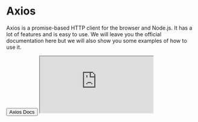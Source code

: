 
# Axios

Axios is a promise-based HTTP client for the browser and Node.js. It has a lot of features and is easy to use.
We will leave you the official documentation here but we will also show you some examples of how to use it.

<Sheet>
    <SheetTrigger asChild>
        <Button>Axios Docs</Button>
    </SheetTrigger>
    <SheetContent hideClose className="m-0 p-0" side="bottom">
        <iframe className="h-[90dvh] w-full" src="https://axios-http.com/docs/intro" title="axios-docs" />
        <SheetContentClose className="right-8 top-4" />
    </SheetContent>
</Sheet>

## Main Features
Axios is one of the most popular libraries for making HTTP requests. For React and Vue applications, it is
very common because it automatically handles CSRF tokens via XSRF headers. It can also ease the process of JWT
authentication and refresh tokens by utilizing interceptors.


However, ever since Next.js has introduced the new
<a href="https://nextjs.org/docs/app" target="_blank">'app router'</a>
people have started reverting to native fetch. The reason behind this is that: "Next.js
<a href="https://nextjs.org/docs/app/api-reference/functions/fetch" target="_blank">extends</a>
the native
<a href="https://developer.mozilla.org/docs/Web/API/Fetch_API" target="_blank">Web fetch()</a>
API to allow each request on the server to set its own persistent caching semantics".

## Maximise Axios utility for Next.js Applications

A while back I wanted to solve the error handling and response handling for once and for all. I wanted it to
do proper handling in server vs client instances. I could go into the specifics of why I did what I did but
since most people should probably use fetch() instead of Axios, I will leave you with the source code of my
Axios API class.

```javascript showLineNumbers title="api.ts"
import axios, { isAxiosError } from 'axios';

import { notFound } from 'next/navigation';
// import { captureException } from 'sentry';

import type { AxiosInstance, AxiosRequestConfig, AxiosResponse } from 'axios';

/** Represents a form field error object */
type FieldError = {
  /** represents the first error message */
  message: string;
  /** represents an array of all error messages */
  all: string[];
};

/**
 * Represents a nested object containing form field errors.
 * @example
 * {
 *   firstName: { message: 'First name is required', all: ['First name is required', 'First name must be at least 2 characters long'] },
 *   contact:{
 *     email: { message: 'Email is required', all: ['Email is required', 'Email must be a valid email address'] },
 *     phone: { message: 'Phone is required', all: ['Phone is required', 'Phone must be a valid phone number'] }
 *   }
 * }
 */
type FieldErrors<DATA> = {
  [KEY in keyof DATA]: DATA[KEY] extends object ? FieldErrors<DATA[KEY]> : FieldError;
};

/** Represents a successful response object returned by the API class */
type SuccessResponse<ResponseData> = {
  data: ResponseData;
  errors: null;
  status: number;
};

/** Represents an error response object returned by the API class */
type ErrorResponse<RequestData> = {
  data: null;
  errors: Errors<RequestData>;
  status: number;
};

/** Represents the response object returned by the API class */
type ResponseType<ResponseData, RequestData> = SuccessResponse<ResponseData> | ErrorResponse<RequestData>;

type ApiConfig = AxiosRequestConfig & {
  /** The default data to return when an error occurs */
  defaultData?: any;
};

/** Represents the error object returned the API class */
export type Errors<D> = {
  /** A generic error message */
  message: string;
  /** An object containing form field errors */
  fields?: FieldErrors<D>;
};

/**
 * A wrapper class for the axios library.
 * @class

 * @example - page.tsx
 * import { API } from '@/functions/shared/api';
 *
 * export default async function ArticlesPage() {
 *  const { data, errors, status } = await API.get<Article[]>('/articles');
 *
 *  // throw an error to be caught by the error boundary containing a generic error message
 *  if (errors) throw new Error(errors.message);
 *
 *  return <Articles articles={data} />;
 * }
 *
 * @example - client component
 * import { API } from '@/functions/shared/api';
 *
 * export default function ArticleForm() {
 *   const onSubmit = handleSubmit(async (data) => {
 *     const { data, errors, status } = await API.post<Article, Article>('/articles', data);
 *
 *     if (errors)
 *   });
 * }
 */
class API {
  private static readonly isServer: boolean = typeof window === 'undefined';

  private static axiosInstance(baseURL: string = process.env.API_URL): AxiosInstance {
    return axios.create({
      baseURL,
      timeout: 10_000,
      timeoutErrorMessage:
        'Our server took too long to respond. This may be due to a slow internet connection, high server load, or a bug in our code. Please try again later.',
    });
  }

  public static async get<ResponseData, QueryParams = null>(
    url: string,
    config?: ApiConfig,
  ): Promise<ResponseType<ResponseData, QueryParams>> {
    try {
      const response = await this.axiosInstance().get<ResponseData>(url, config);

      return this.handleResponse<ResponseData>(response);
    } catch (error) {
      return this.handleError<QueryParams>(error);
    }
  }

  public static async post<ResponseData, RequestData = null>(
    url: string,
    data: RequestData,
    config?: ApiConfig,
  ): Promise<ResponseType<ResponseData, RequestData>> {
    try {
      const response = await this.axiosInstance().post<ResponseData>(url, data, config);

      return this.handleResponse<ResponseData>(response);
    } catch (error) {
      return this.handleError<RequestData>(error);
    }
  }

  public static async put<ResponseData, RequestData = null>(
    url: string,
    data?: any,
    config?: ApiConfig,
  ): Promise<ResponseType<ResponseData, RequestData>> {
    try {
      const response = await this.axiosInstance().put<ResponseData>(url, data, config);

      return this.handleResponse<ResponseData>(response);
    } catch (error) {
      return this.handleError<RequestData>(error);
    }
  }

  public static async patch<ResponseData, RequestData = null>(
    url: string,
    data?: any,
    config?: ApiConfig,
  ): Promise<ResponseType<ResponseData, RequestData>> {
    try {
      const response = await this.axiosInstance().patch<ResponseData>(url, data, config);

      return this.handleResponse<ResponseData>(response);
    } catch (error) {
      return this.handleError<RequestData>(error);
    }
  }

  public static async delete<ResponseData, QueryParams = null>(
    url: string,
    config?: ApiConfig,
  ): Promise<ResponseType<ResponseData, QueryParams>> {
    try {
      const response = await this.axiosInstance().delete<ResponseData>(url, config);

      return this.handleResponse<ResponseData>(response);
    } catch (error) {
      return this.handleError<QueryParams>(error);
    }
  }

  private static handleResponse<ResponseData>(response: AxiosResponse<ResponseData>): SuccessResponse<ResponseData> {
    const { data, status } = response;

    return { data, errors: null, status };
  }

  private static handleError<RequestDataOrQueryParams>(error: unknown): ErrorResponse<RequestDataOrQueryParams> {
    if (isAxiosError<ResponseType<null, RequestDataOrQueryParams>>(error)) {
      const config = error.config as ApiConfig;
      const defaultData = config.defaultData ?? null;

      console.info('URL: ', `${config.baseURL}${config.url}?${new URLSearchParams(config.params).toString()}`);

      if (error.response) {
        const { data, status } = error.response;
        const config = error.config as ApiConfig;

        if (this.isServer && error.response.status === 404) {
          notFound();
        }

        if (data.errors)
          return {
            data: defaultData,
            errors: {
              message: data.errors?.message,
              fields: data.errors?.fields,
            },
            status,
          };

        console.error('RESPONSE_ERROR: ', error);
        // captureException(error, { extra: { config } });

        return {
          data: defaultData,
          errors: {
            message: 'Something went wrong with the server. Please try again later.',
          },
          status,
        };
      } else if (error.request) {
        const config = error.config as ApiConfig;

        console.error('REQUEST_ERROR: ', error);
        // captureException(error, { extra: { config } });

        return {
          data: defaultData,
          errors: {
            message: 'Connection or server error. Please try again later.',
          },
          status: 0,
        };
      } else {
        console.error('UNKNOWN_ERROR_0: ', error);
        // captureException(error, { extra: { config } });

        return {
          data: defaultData,
          errors: {
            message: 'Something went wrong forming the request. Please try again later.',
          },
          status: 0,
        };
      }
    } else {
      console.error('UNKNOWN_ERROR_1: ', error);
      // captureException(error);

      return {
        data: null,
        errors: {
          message: 'Something went wrong with the application. Please try again later.',
        },
        status: 0,
      };
    }
  }
}

export { API };
export type { ResponseType, FieldError, FieldErrors, ApiConfig };
```
